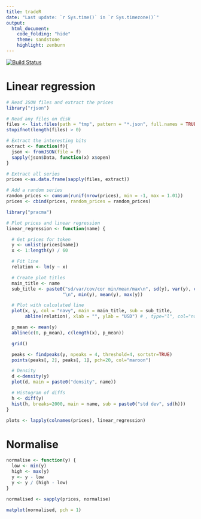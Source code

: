 ```yaml
---
title: tradeR
date: "Last update: `r Sys.time()` in `r Sys.timezone()`"
output:
  html_document:
    code_folding: "hide"
    theme: sandstone
    highlight: zenburn
---
```

[![Build Status](https://travis-ci.org/deanturpin/tradeR.svg?branch=master)](https://travis-ci.org/deanturpin/tradeR)

# Linear regression
```r
# Read JSON files and extract the prices
library("rjson")

# Read any files on disk
files <- list.files(path = "tmp", pattern = "*.json", full.names = TRUE)
stopifnot(length(files) > 0)

# Extract the interesting bits
extract <- function(f){
  json <- fromJSON(file = f)
  sapply(json$Data, function(x) x$open)
}

# Extract all series
prices <-as.data.frame(sapply(files, extract))

# Add a random series
random_prices <- cumsum(runif(nrow(prices), min = -1, max = 1.01))
prices <- cbind(prices, random_prices = random_prices)
```

```r
library("pracma")

# Plot prices and linear regression
linear_regression <- function(name) {

  # Get prices for token  
  y <- unlist(prices[name])
  x <- 1:length(y) / 60

  # Fit line
  relation <- lm(y ~ x)

  # Create plot titles
  main_title <- name
  sub_title <- paste0("sd/var/cov/cor min/mean/max\n", sd(y), var(y), cov(x, y), cor(x, y),
                     "\n", min(y), mean(y), max(y))

  # Plot with calculated line
  plot(x, y, col = "navy", main = main_title, sub = sub_title,
       abline(relation), xlab = "", ylab = "USD") # , type="l", col="navy")

  p_mean <- mean(y)
  abline(c(0, p_mean), c(length(x), p_mean))

  grid()

  peaks <- findpeaks(y, npeaks = 4, threshold=4, sortstr=TRUE)
  points(peaks[, 2], peaks[, 1], pch=20, col="maroon")

  # Density
  d <-density(y)
  plot(d, main = paste0("density", name))

  # Histogram of diffs
  h <- diff(y)
  hist(h, breaks=2000, main = name, sub = paste0("std dev", sd(h)))
}

plots <- lapply(colnames(prices), linear_regression)
```

# Normalise
```r
normalise <- function(y) {
  low <- min(y)
  high <- max(y)
  y <- y - low
  y <- y / (high - low)
}

normalised <- sapply(prices, normalise)

matplot(normalised, pch = 1)
```
